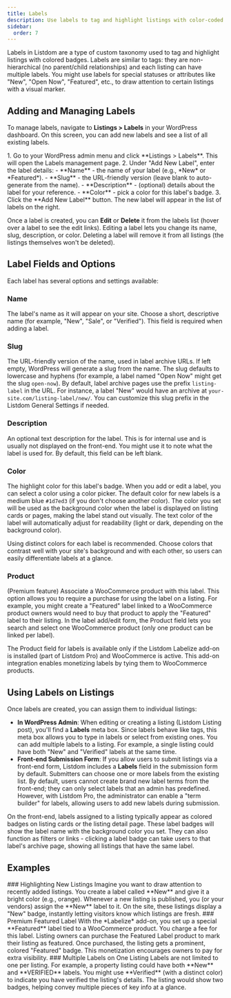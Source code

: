 ```yaml
---
title: Labels
description: Use labels to tag and highlight listings with color-coded badges. This guide covers creating and managing labels, label options, and premium label features via add-ons.
sidebar:
  order: 7
---
```



Labels in Listdom are a type of custom taxonomy used to tag and highlight listings with colored badges. Labels are similar to tags: they are non-hierarchical (no parent/child relationships) and each listing can have multiple labels. You might use labels for special statuses or attributes like "New", "Open Now", "Featured", etc., to draw attention to certain listings with a visual marker.

## Adding and Managing Labels

To manage labels, navigate to **Listings > Labels** in your WordPress dashboard. On this screen, you can add new labels and see a list of all existing labels.

<Steps>
1.  Go to your WordPress admin menu and click **Listings > Labels**. This will open the Labels management page.
2.  Under "Add New Label", enter the label details:
    -   **Name** - the name of your label (e.g., *New* or *Featured*).
    -   **Slug** - the URL-friendly version (leave blank to auto-generate from the name).
    -   **Description** - (optional) details about the label for your reference.
    -   **Color** - pick a color for this label's badge.
3.  Click the **Add New Label** button. The new label will appear in the list of labels on the right.
</Steps>

Once a label is created, you can **Edit** or **Delete** it from the labels list (hover over a label to see the edit links). Editing a label lets you change its name, slug, description, or color. Deleting a label will remove it from all listings (the listings themselves won't be deleted).

## Label Fields and Options

Each label has several options and settings available:

### Name

The label's name as it will appear on your site. Choose a short, descriptive name (for example, "New", "Sale", or "Verified"). This field is required when adding a label.

### Slug

The URL-friendly version of the name, used in label archive URLs. If left empty, WordPress will generate a slug from the name. The slug defaults to lowercase and hyphens (for example, a label named "Open Now" might get the slug `open-now`). By default, label archive pages use the prefix `listing-label` in the URL. For instance, a label "New" would have an archive at `your-site.com/listing-label/new/`. You can customize this slug prefix in the Listdom General Settings if needed.

### Description

An optional text description for the label. This is for internal use and is usually not displayed on the front-end. You might use it to note what the label is used for. By default, this field can be left blank.

### Color

The highlight color for this label's badge. When you add or edit a label, you can select a color using a color picker. The default color for new labels is a medium blue `#1d7ed3` (if you don't choose another color). The color you set will be used as the background color when the label is displayed on listing cards or pages, making the label stand out visually. The text color of the label will automatically adjust for readability (light or dark, depending on the background color).

<Aside type="tip">
Using distinct colors for each label is recommended. Choose colors that contrast well with your site's background and with each other, so users can easily differentiate labels at a glance.
</Aside>

### Product <Badge text="Pro" />

(Premium feature) Associate a WooCommerce product with this label. This option allows you to require a purchase for using the label on a listing. For example, you might create a "Featured" label linked to a WooCommerce product owners would need to buy that product to apply the "Featured" label to their listing. In the label add/edit form, the Product field lets you search and select one WooCommerce product (only one product can be linked per label).

<Aside type="note">
The Product field for labels is available only if the Listdom Labelize add-on is installed (part of Listdom Pro) and WooCommerce is active. This add-on integration enables monetizing labels by tying them to WooCommerce products.
</Aside>

## Using Labels on Listings

Once labels are created, you can assign them to individual listings:

-   **In WordPress Admin**: When editing or creating a listing (Listdom Listing post), you'll find a **Labels** meta box. Since labels behave like tags, this meta box allows you to type in labels or select from existing ones. You can add multiple labels to a listing. For example, a single listing could have both "New" and "Verified" labels at the same time.
-   **Front-end Submission Form**: If you allow users to submit listings via a front-end form, Listdom includes a **Labels** field in the submission form by default. Submitters can choose one or more labels from the existing list. By default, users cannot create brand new label terms from the front-end; they can only select labels that an admin has predefined. However, with Listdom Pro, the administrator can enable a "term builder" for labels, allowing users to add new labels during submission.

On the front-end, labels assigned to a listing typically appear as colored badges on listing cards or the listing detail page. These label badges will show the label name with the background color you set. They can also function as filters or links - clicking a label badge can take users to that label's archive page, showing all listings that have the same label.

## Examples

<CardGrid>
    <Card>
        ### Highlighting New Listings
        Imagine you want to draw attention to recently added listings. You create a label called **New** and give it a bright color (e.g., orange). Whenever a new listing is published, you (or your vendors) assign the **New** label to it. On the site, these listings display a "New" badge, instantly letting visitors know which listings are fresh.
    </Card>
    <Card>
        ### Premium Featured Label
        With the *Labelize* add-on, you set up a special **Featured** label tied to a WooCommerce product. You charge a fee for this label. Listing owners can purchase the Featured Label product to mark their listing as featured. Once purchased, the listing gets a prominent, colored "Featured" badge. This monetization encourages owners to pay for extra visibility.
    </Card>
    <Card>
        ### Multiple Labels on One Listing
        Labels are not limited to one per listing. For example, a property listing could have both **New** and **VERIFIED** labels. You might use **Verified** (with a distinct color) to indicate you have verified the listing's details. The listing would show two badges, helping convey multiple pieces of key info at a glance.
    </Card>
</CardGrid>

<LinkCard
    href="https://wordpress.org/support/article/taxonomies/"
    title="WordPress Taxonomies Overview"
    description="Learn more about how WordPress categories, tags, and custom taxonomies like labels work."
/>